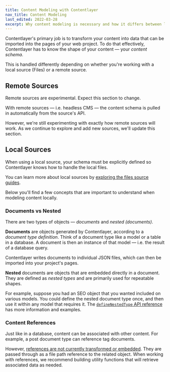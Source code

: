 ```yaml
---
title: Content Modeling with Contentlayer
nav_title: Content Modeling
last_edited: 2022-03-28
excerpt: Why content modeling is necessary and how it differs between local and remote sources.
---
```


Contentlayer's primary job is to transform your content into data that can be imported into the pages of your web project. To do that effectively, Contentlayer has to know the shape of your content — your _content schema_.

This is handled differently depending on whether you're working with a local source (Files) or a remote source.

## Remote Sources

<Callout>Remote sources are experimental. Expect this section to change.</Callout>

With remote sources — i.e. headless CMS — the content schema is pulled in automatically from the source's API.

However, we're still experimenting with exactly how remote sources will work. As we continue to explore and add new sources, we'll update this section.

## Local Sources

When using a local source, your schema must be explicitly defined so Contentlayer knows how to handle the local files.

You can learn more about local sources by [exploring the files source guides](/docs/sources/files).

Below you'll find a few concepts that are important to understand when modeling content locally.

### Documents vs Nested

There are two types of objects — _documents_ and _nested (documents)_.

**Documents** are objects generated by Contentlayer, according to a _document type definition_. Think of a document type like a model or a table in a database. A document is then an instance of that model — i.e. the result of a database query.

Contentlayer writes documents to individual JSON files, which can then be imported into your project's pages.

**Nested** documents are objects that are embedded directly in a document. They are defined as _nested types_ and are primarily used for repeatable shapes.

For example, suppose you had an SEO object that you wanted included on various models. You could define the nested document type once, and then use it within any model that requires it. The [`defineNestedType` API reference](/docs/reference/source-files/define-nested-type) has more information and examples.

### Content References

Just like in a database, content can be associated with other content. For example, a post document type can reference tag documents.

However, [references are not currently transformed or embedded](/docs/reference/source-files/field-types#reference). They are passed through as a file path reference to the related object. When working with references, we recommend building utility functions that will retrieve associated data as needed.
